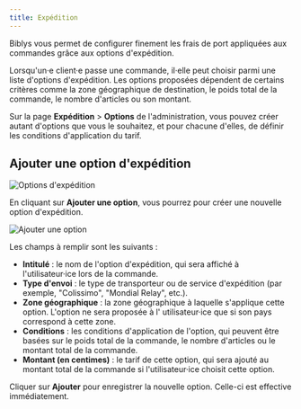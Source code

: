 ```yaml
---
title: Expédition
---
```



Biblys vous permet de configurer finement les frais de port appliquées aux commandes grâce aux options d'expédition.

Lorsqu'un·e client·e passe une commande, il·elle peut choisir parmi une liste d'options d'expédition. Les options
proposées dépendent de certains critères comme la zone géographique de destination, le poids total de la commande,
le nombre d'articles ou son montant.

Sur la page **Expédition** > **Options** de l'administration, vous pouvez créer autant d'options que vous le souhaitez,
et pour chacune d'elles, de définir les conditions d'application du tarif.

## Ajouter une option d'expédition

![Options d'expédition](../../../assets/configurer/expedition/options.png)

En cliquant sur **Ajouter une option**, vous pourrez pour créer une nouvelle option d'expédition.

![Ajouter une option](../../../assets/configurer/expedition/ajouter-une-option.png)

Les champs à remplir sont les suivants :

* **Intitulé** : le nom de l'option d'expédition, qui sera affiché à l'utilisateur·ice lors de la commande.
* **Type d'envoi** : le type de transporteur ou de service d'expédition (par exemple, "Colissimo", "Mondial Relay",
  etc.).
* **Zone géographique** : la zone géographique à laquelle s'applique cette option. L'option ne sera proposée à l'
  utilisateur·ice que si son pays correspond à cette zone.
* **Conditions** : les conditions d'application de l'option, qui peuvent être basées sur le poids total de la commande,
  le nombre d'articles ou le montant total de la commande.
* **Montant (en centimes)** : le tarif de cette option, qui sera ajouté au montant total de la commande si
  l'utilisateur·ice choisit cette option.

Cliquer sur **Ajouter** pour enregistrer la nouvelle option. Celle-ci est effective immédiatement.